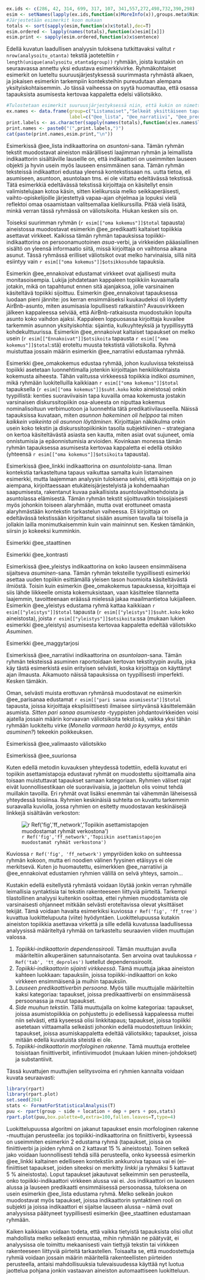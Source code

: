 ﻿

```r

ex.ids <- c(286, 42, 314, 699, 317, 107, 341,557,272,498,732,390,298)
esim <- setNames(lapply(ex.ids,function(x)MoreInfo(x)),groups.meta$Nimi)
#Järjestetään esimerkit koon mukaan
totals <- sort(sapply(esim,function(x)x$total),dec=T)
esim.ordered <- lapply(names(totals),function(x)esim[[x]])
esim.print <- sapply(esim.ordered,function(x)x$sentence)
```

Edellä kuvatun laadullisen analyysin tuloksena tutkittavaksi valitut
`r nrow(analysoitu_otanta)` tekstiä jaoteteltiin  `r length(unique(analysoitu_otanta$group))`
ryhmään, joista kustakin on seuraavassa annettu yksi edustava esimerkkivirke. 
Ryhmäkohtaiset esimerkit on lueteltu suuruusjärjestyksessä suurimmasta ryhmästä 
alkaen, ja jokaisen esimerkin tarkempiin konteksteihin pureudutaan alempana
yksityiskohtaisemmin. Jo tässä vaiheessa on syytä huomauttaa, että osassa
tapauksista asumisesta kertovaa kappaletta
edelsi väliotsikko.

```r

#Tulostetaan esimerkit suuruusjärjestyksessä niin, että kukin on nimetty loogisesti
ex.names <- data.frame(group=c("Listamaiset","Selkeät yksittäiseen tapahtumaan keskittyvät narratiivit","asuin paikassa x","pari sanaa asumisesta","Linkki","yleistys","Ennakoivat","ennakoivien ja predikoivien välimaasto","oma kokemus","Yliopisto (maggy) tarjosi","Suurin osa opiskelijoista","Kontrasti","asunnon ja asumisen staattinen kuvailu"),
                       label=c("@ee_lista", "@ee_narratiivi", "@ee_predikaatti", "@ee_parisanaa", "@ee_linkki", "@ee_yleistys", "@ee_ennakoivat", "@ee_valimaasto", "@ee_omakokemus", "@ee_maggytarjosi", "@ee_suurionsa", "@ee_kontrasti", "@ee_staattinen"))
print.labels <- as.character(sapply(names(totals),function(x)ex.names$label[ex.names$group==x]))
print.names <- paste0("(",print.labels,")")
cat(paste(print.names,esim.print,"\n"))

```

Esimerkissä @ee_lista indikaattorina on *asuntoni*-sana. Tämän ryhmän tekstit
muodostavat aineiston määrällisesti laajimman ryhmän ja leimallista
indikaattorin sisältäville lauseille on, että indikaattori on useimmiten
lauseen objekti ja hyvin usein myös lauseen ensimmäinen sana. Tämän ryhmän
teksteissä indikaattori edustaa yleensä kontekstissaan ns. uutta tietoa, eli
asumiseen, asuntoon, asuntolaan tms. ei ole viitattu edeltävässä tekstissä.
Tätä esimerkkiä edeltävässä tekstissä kirjoittaja on käsitellyt ensin
valimistelujaan kotoa käsin, sitten kielikurssia melko seikkaperäisesti,
vaihto-opiskelijoille järjestettyä vapaa-ajan ohjelmaa ja lopuksi vielä
reflektoi omaa osaamistaan valitsemallaa kielikurssilla. Pitää vielä lisätä,
minkä verran tässä ryhmässä on väliotsikoita. Hiukan kesken siis on.

Toiseksi suurimman ryhmän (`r esim[["oma kokemus"]]$total` tapausta)
aineistossa muodostavat esimerkin @ee_predikaatti kaltaiset topiikkia asettavat
virkkeet. Kaikissa tämän ryhmän tapauksissa topiikki-indikaattorina
on persoonamuotoinen *asua*-verbi, ja virkkeiden pääasiallinen sisältö
on yleensä informaatio siitä, missä kirjoittaja on vaihtonsa aikana asunut.
Tässä ryhmässä erilliset väliotsikot ovat melko harvinaisia, sillä
niitä esiintyy vain `r esim[["oma kokemus"]]$otsikkosuhde` tapauksia.

Esimerkin @ee_ennakoivat edustamat virkkeet ovat ajallisesti 
muita monitasoisempia. Lukija johdatetaan kappaleen topiikkiin kuvaamalla
jotakin, mikä on tapahtunut ennen sitä ajanjaksoa, jolle varsinainen
käsiteltävä topiikki sijoittuu. Esimerkin @ee_ennakoivat tapauksessa
luodaan pieni jännite: jos kerran ensimmäiseksi kuukaudeksi oli löydetty
AirBnb-asunto, miten asumisasia lopullisesti ratkaistiin?
Avausvirkkeen jälkeen kappaleessa selviää, että AirBnb-ratkaisusta
muodostuikin lopulta asunto koko vaihdon ajaksi. 
Kappaleen loppuosassa kirjoittaja kuvailee tarkemmin asunnon yksityiskohtia: sijaintia, 
kulkuyhteyksiä ja tyypillisyyttä kohdekulttuurissa. Esimerkin @ee_ennakoivat
kaltaiset tapaukset on melko usein (`r esim[["Ennakoivat"]]$otsikoita`
tapausta `r esim[["oma kokemus"]]$total`:stä) eroteltu muusta tekstistä
väliotsikolla. Ryhmä muistuttaa
jossain määrin esimerkin @ee_narratiivi edustamaa ryhmää. 

Esimerkki @ee_omakokemus edustaa ryhmää, johon kuuluvissa teksteissä 
topiikki asetetaan luonnehtimalla jotenkin kirjoittajan henkilökohtaista kokemusta
aiheesta. Tähän valitussa virkkeessä topiikkia indikoi *asuminen*, mikä ryhmään
luokitelluilla kaikkiaan `r esim[["oma kokemus"]]$total` tapauksella 
(`r esim[["oma kokemus"]]$suht.koko` koko aineistosa) onkin tyypillistä:
kenties suoraviivaisin tapa kuvailla omaa kokemusta jostakin varsinaisen
diskurssitopiikin osa-alueesta on niputtaa kokemus nominalisoituun
verbimuotoon ja luonnehtia tätä predikatiivilauseella. Näissä tapauksissa
kuvataan, miten *asunnon hakeminen oli helppoa* tai miten *kaikkein vaikeinta
oli asunnon löytäminen*. Kirjoittajan näkökulma onkin usein koko tekstin ja diskurssitopiikinkin
tasolla subjektiivinen -- strategiana on kertoa käsiteltävästä asiasta
sen kautta, miten asiat ovat sujuneet, omia onnistumisia ja epäonnistumisia
arvioiden. Kovinkaan monessa tämän ryhmän tapauksessa asumisesta kertovaa
kappaletta ei edellä otsikko (yhteensä `r esim[["oma kokemus"]]$otsikoita` tapausta).

Esimerkissä @ee_linkki indikaattorina on *asuntoloista*-sana. Ilman kontekstia
tarkasteltuna tapaus vaikuttaa samalta kuin listamainen esimerkki, mutta
laajemman analyysin tuloksena selvisi, että kirjoittaja on jo aiempana,
kirjoittaessaan etukäteisjärjestelyistä ja kohdemaahan saapumisesta, rakentanut
kuvaa paikallisista asuntolavaihtoehdoista ja asuntolassa elämisestä. Tämän
ryhmän tekstit sijoittuvatkin toissijaisesti myös johonkin toiseen alaryhmään,
mutta ovat erottuneet omasta alaryhmästään kontekstin tarkastelun vaiheessa.
Eli kirjoittaja on edeltävässä tekstissään kirjoittanut sisään asumisen tavalla
tai toisella ja jollakin lailla monimutkaisemmin kuin vain maininnut sen.
Kesken tämänkin, siirsin jo kokeeksi kumminkin.

Esimerkki @ee_staattinen

Esimerkki @ee_kontrasti

Esimerkissä @ee_yleistys indikaattorina on koko lauseen ensimmäisena sijaitseva
*asuminen*-sana. Tämän ryhmän teksteille tyypillisesti esimerkki asettaa uuden
topiikin esittämällä yleisen tason huomioita käsiteltävästä ilmiöstä. Toisin
kuin esimerkin @ee_omakokemus tapauksessa, kirjoittaja ei siis lähde liikkeelle
omista kokemuksistaan, vaan käsittelee tilannetta laajemmin, tavoitteenaan
eräässä mielessä jakaa maailmantietoa lukijalleen. Esimerkin @ee_yleistys
edustama ryhmä kattaa kaikkiaan `r esim[["yleistys"]]$total` tapausta 
(`r esim[["yleistys"]]$suht.koko` koko aineistosta), joista 
`r esim[["yleistys"]]$otsikoita`:ssa (mukaan lukien esimerkki @ee_yleistys)
asumisesta kertovaa kappaletta edeltää väliotsikko *Asuminen*. 


Esimerkki @ee_maggytarjosi

Esimerkissä @ee_narratiivi indikaattorina on *asuntolaan*-sana. Tämän ryhmän
teksteissä asuminen raportoidaan kertovan tekstityypin avulla, joka käy tästä
esimerkistä esiin erityisen selvästi, koska kirjoittaja on käyttänyt ajan
ilmausta. Aikamuoto näissä tapauksissa on tyypillisesti imperfekti. Kesken
tämäkin.


Oman, selvästi muista erottuvan ryhmänsä muodostavat ne esimerkin @ee_parisanaa
edustamat `r esim[["pari sanaa asumisesta"]]$total` tapausta, joissa kirjoittaja
eksplisiittisesti ilmaisee siirtyvänsä käsittelemään asumista. *Sitten pari sanaa asumisesta* -tyyppisten
johdantovirkkeiden voisi ajatella jossain määrin korvaavan väliotsikoita tekstissä,
vaikka yksi tähän ryhmään luokiteltu virke
(*Monella varmaan herää jo kysymys, entäs asuminen?*) tekeekin poikkeuksen.


Esimerkissä @ee_valimaasto väliotsikko


Esimerkissä @ee_suurionsa 


Kuten edellä metodin kuvauksen yhteydessä todettiin, edellä kuvatut eri
topiikin asettamistapoja edustavat ryhmät on muodostettu
sijoittamalla aina toisaan muistuttavat tapaukset samaan kategoriaan. Ryhmien
väliset rajat eivät luonnollisestikaan ole suoraviivaisia, ja jaottelun
olis voinut tehdä muillakin tavoilla. Eri ryhmät ovat lisäksi enemmän
tai vähemmän läheisessä yhteydessä toisiinsa. Ryhmien keskinäisiä
suhteita on kuvattu tarkemmin suraavalla kuviolla, jossa
ryhmien on esitetty muodostavan keskinäisejä linkkejä sisältävän
verkoston:

![`r Ref('fig','ff_network','Topiikin asettamistapojen muodostamat ryhmät verkostona')`](output/figure/network.png)

Kuviossa `r Ref('fig', 'ff_network')` ympyröiden koko on suhteessa ryhmän kokoon, mutta
eri noodien välinen fyysinen etäisyys ei ole merkitsevä. Kuten jo huomautettu, esimerkkien 
@ee_narratiivi ja @ee_ennakoivat edustamien ryhmien välillä on selvä yhteys, samoin...

Kustakin edellä esitellystä ryhmästä  voidaan löytää jonkin verran 
ryhmälle leimallisia syntaktisia tai tekstin rakenteeseen liittyviä piirteitä.
Tarkempi tilastollinen analyysi kuitenkin osoittaa, ettei ryhmien muodostamista
ole varsinaisesti ohjanneet mitkään selvästi eroteltavissa olevat yksittäiset tekijät.
Tämä voidaan havaita esimerkiksi kuviossa `r Ref('fig', 'ff_tree')` 
kuvattua luokittelupuuta (viite) hyödyntäen. Luokittelupuussa 
kutakin aineiston topiikkia asettavaa virkettä ja sille edellä kuvatussa 
laadullisessa analyysissä määriteltyä ryhmää on tarkasteltu
seuraavien viiden muuttujan valossa. 

1. *Topiikki-indikaattorin dependenssirooli.* Tämän muuttujan avulla määriteltiin
   alkuperäinen satunnaisotanta. Sen arvoina ovat taulukossa `r Ref('tab', 'tt_deproles')` 
   luetellut dependenssiroolit.
2.  *Topiikki-indikaattorin sijainti virkkeessä*. Tämä muuttuja jakaa aineiston
    kahteen luokkaan: tapauksiin, joissa topiikki-indikaattori on koko virkkeen ensimmäisenä 
    ja muihin tapauksiin.
3. *Lauseen predikaattiverbin persoona*. Myös tälle muuttujalle määriteltiin kaksi kategoriaa:
   tapaukset, joissa predikaattiverbi on ensimmäisessä persoonassa ja muut tapaukset.
4. *Side muuhun tekstiin*. Tällä muuttujalla on kolme kategoriaa: tapaukset, joissa
   asumistopiikkia on pohjustettu jo edellisessä kappaleessa muttei niin selvästi, että 
   kyseessä olisi linkkitapaus; tapaukset, joissa topiikki asetetaan viittaamalla
   selkeästi johonkin edellä muodostettuun linkkiin; tapaukset, joissa asumiskappaletta
   edeltää väliotsikko; tapaukset, joissa mitään edellä kuvatuista siteistä ei ole.
5. *Topiikki-indikaattorin morfologinen rakenne*. Tämä muuttuja erottelee toisistaan finiittiverbit,
   infintiivimuodot (mukaan lukien minen-johdokset) ja substantiivit.

Tässä kuvattujen muuttujien selitysvoima eri ryhmien kannalta voidaan kuvata seuraavasti:

```r

library(rpart)
library(rpart.plot)
set.seed(204)
stats <- FormatForStatisticalAnalysis(T)
puu <- rpart(group ~ side + location + dep + pers + pos,stats)
rpart.plot(puu,box.palette=0,extra=100,fallen.leaves=T,type=4)

```

Luokittelupuussa algoritmi on jakanut tapaukset ensin morfologinen rakenne -muuttujan
perusteella: jos topiikki-indikaattorina on finiittiverbi, kyseessä on useimmiten 
esimerkin 2 edustama ryhmä (tapaukset, joissa on finiittiverbi ja joiden ryhmä
on 2 kattavat 15 % aineistosta). Toinen selkeä jako voidaan luonnollisesti
tehdä sillä perusteella, onko kyseessä esimerkin @ee_linkki kaltainen
edelliseen kontekstiin ankkuroiva tapaus  vai ei (ei--finiittiset tapaukset, joiden
siteeksi on merkitty *linkki*  ja ryhmäksi 5 kattavat 5 % aineistosta).
Loput tapaukset jakautuvat selkeimmin sen perusteella, onko topiikki-indikaattori
virkkeen alussa vai ei. Jos indikaattori on lauseen alussa ja lauseen predikaatti
ensimmäisessä persoonassa, tuloksena on usein esimerkin @ee_lista edustama ryhmä.
Melko selkeän joukon muodostavat myös tapaukset, joissa indikaattorin syntaktinen
rooli on subjekti ja joissa indikaattori ei sijaitse lauseen alussa -- nämä
ovat analyysissa päätyneet tyypillisesti esimerkin @ee_staattinen edustamaan ryhmään.


Kaiken kaikkiaan voidaan todeta, että vaikka tietyistä tapauksista olisi ollut
mahdollista melko selkeästi ennustaa, mihin ryhmään ne päätyvät, ei analyysissa
ole toimittu mekaanisesti vain tiettyjä tekstin tai virkkeen rakenteeseen
liittyviä piirteitä tarkastellen. Toisaalta se, että muodostettuja ryhmiä
voidaan jossain määrin määritellä rakenteellisten piirteiden perusteella,
antaisi mahdollisuuksia tulevaisuudessa käyttää nyt luotua jaottelua pohjana
jonkin vastaavan aineiston automaattiseen luokitteluun.



